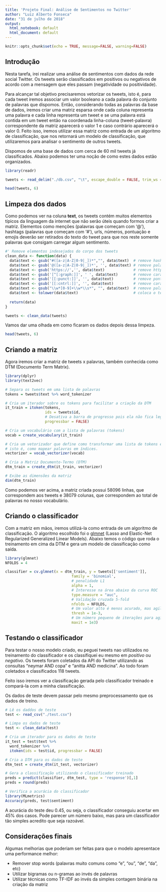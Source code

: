 ```yaml
---
title: 'Projeto Final: Análise de Sentimentos no Twitter'
author: "Luiz Alberto Fonseca"
date: "31 de julho de 2018"
output:
  html_notebook: default
  html_document: default
---
```


```r
knitr::opts_chunk$set(echo = TRUE, message=FALSE, warning=FALSE)
```

## Introdução

Nesta tarefa, irei realizar uma análise de sentimentos com dados da rede social Twitter. Os tweets serão classificados em positivos ou negativos de acordo com a mensagem que eles passam (negatividade ou positividade).

Para alcançar tal objetivo precisaremos vetorizar os tweets, isto é, para cada tweet iremos associar um valor booleano a cada palavra do conjunto de palavras que dispomos. Então, considerando todas as palavras da base de dados, iremos criar uma matriz esparsa onde cada coluna representa uma palavra e cada linha representa um tweet e se uma palavra está contida em um tweet então na coordenada linha-coluna (tweet-palavra) correspondente da matriz aparecerá o valor 1 e caso contrário aparecerá o valor 0. Feito isso, iremos utilizar essa matriz como entrada de um algoritmo de classificação, que nos retornará um modelo de classificação, que utilizaremos para analisar o sentimento de outros tweets.

Dispomos de uma base de dados com cerca de 60 mil tweets já classificados. Abaixo podemos ter uma noção de como estes dados estão organizados.

```r
library(readr)

tweets <- read_delim("./db.csv", "\t", escape_double = FALSE, trim_ws = TRUE)

head(tweets, 6)
```

## Limpeza dos dados

Como podemos ver na coluna <b>text</b>, os tweets contém muitos elementos típicos da linguagem da internet que não serão úteis quando formos criar a matriz. Elementos como menções (palavras que começam com '@'), hashtags (palavras que começam com '#'), urls, números, pontuação e emojis deverão ser retirados do texto do tweet para que nos reste somente palavras que consigam carregar algum sentimento.

```r
#' Remove elementos indesejados do corpo dos tweets
clean_data <- function(data) {
  data$text <- gsub("#([a-z|A-Z|0-9|_])*","", data$text)  # remove hashtags
  data$text <- gsub('@([a-z|A-Z|0-9|_])*', '', data$text) # remove palavras com @ (menções)
  data$text <- gsub('https://','', data$text)             # remove https://
  data$text <- gsub('[^[:graph:]]', ' ', data$text)       # remove caracteres gráficos como emojis
  data$text <- gsub('[[:punct:]]', '', data$text)         # remove pontuação 
  data$text <- gsub('[[:cntrl:]]', '', data$text)         # remove caracteres de controle
  data$text <- gsub("\\w*[0-9]+\\w*\\s*", "", data$text)  # remove palavras com números
  data$text <- tolower(data$text)                         # coloca o texto em caixa baixa
  
  return(data)
}

tweets <- clean_data(tweets)
```

Vamos dar uma olhada em como ficaram os dados depois dessa limpeza.

```r
head(tweets, 6)
```

## Criando a matriz 

Agora iremos criar a matriz de tweets x palavras, também conhecida como DTM (Documento Term Matrix).

```r
library(dplyr)
library(text2vec)

# Separa os tweets em uma lista de palavras
tokens = tweets$text %>% word_tokenizer

# Cria um iterador sobre os tokens para facilitar a criação da DTM
it_train = itoken(tokens, 
                  ids = tweets$id,
                  # Desativa a barra de progresso pois ela não fica legal no rmd
                  progressbar = FALSE)

# Cria um vocabulário com a lista de palavras (tokens)
vocab = create_vocabulary(it_train)

# Cria um vetorizador que define como transformar uma lista de tokens em um espaço vetorial,
# isto é, como mapear palavras em índices.
vectorizer = vocab_vectorizer(vocab)

# Cria a Matriz Documento-Termo (DTM)
dtm_train = create_dtm(it_train, vectorizer)

# Exibe as dimensões da matriz
dim(dtm_train)
```

Como podemos ver acima, a matriz criada possui 58096 linhas, que correspondem aos tweets e 38079 colunas, que correspondem ao total de palavras no nosso vocabulário.

## Criando o classificador

Com a matriz em mãos, iremos utilizá-la como entrada de um algoritmo de classificação. O algoritmo escolhido foi o [glmnet](https://cran.r-project.org/web/packages/glmnet/index.html) (Lasso and Elastic-Net Regularized Generalized Linear Models). Abaixo temos o código que roda o treinamento em cima da DTM e gera um modelo de classificação como saída.

```r
library(glmnet)
NFOLDS = 4

classifier = cv.glmnet(x = dtm_train, y = tweets[['sentiment']], 
                              family = 'binomial', 
                              # penalidade L1 
                              alpha = 1,
                              # Interesse na área abaixo da curva ROC
                              type.measure = "auc",
                              # Validação cruzada 5-fold
                              nfolds = NFOLDS,
                              # Um valor alto é menos acurado, mas agiliza o treinamento
                              thresh = 1e-3,
                              # Um número pequeno de iterações para agilizar o treinamento
                              maxit = 1e3)
```

## Testando o classificador

Para testar o nosso modelo criado, eu peguei tweets nao utilizados no treinamento do classificador e os classifiquei eu mesmo em <i>positivo</i> ou <i>negativo</i>. Os tweets foram coletados da API do Twitter utilizando as consultas "neymar AND copa" e "anitta AND medicina". Ao todo foram coletados e classificados 118 tweets.

Feito isso iremos ver a classificação gerada pelo classificador treinado e compará-la com a minha classificação.

Os dados de teste devem passar pelo mesmo preprocessamento que os dados de treino. 

```r
# Lê os daddos de teste
test <- read_csv("./test.csv")

# Limpa os dados de teste
test <- clean_data(test)

# Cria um iterador para os dados de teste
it_test = test$text %>% 
  word_tokenizer %>% 
  itoken(ids = test$id, progressbar = FALSE)

# Cria a DTM para os dados de teste
dtm_test = create_dtm(it_test, vectorizer)

# Gera a classificação utilizando o classificador treinado
preds = predict(classifier, dtm_test, type = 'response')[,1]
preds = round(preds)

# Verifica a acurácia do classificador
library(MLmetrics)
Accuracy(preds, test$sentiment)
```

A acurácia do teste deu 0.45, ou seja, o classificador conseguiu acertar em 45% dos casos. Pode parecer um número baixo, mas para um classificador tão simples acredito que seja razoável.

## Considerações finais

Algumas melhorias que poderiam ser feitas para que o modelo apresentace uma performance melhor:
<ul>
<li>Remover stop words (palavras muito comuns como "e", "ou", "de", "da", etc)</li>
<li>Utilizar bigramas ou n-gramas ao invés de palavras</li>
<li>Utilizar técnicas como TF-IDF ao invés da simples contagem binária na criação da matriz</li>
</ul>



